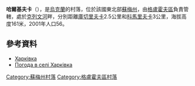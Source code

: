 {{coord|51|42|21|N|34|14|35|E|scale:100000_region:UA|display=title}}

'''哈爾基夫卡'''（{{lang-uk|Харківка}}），是[[烏克蘭|烏克蘭]]的村落，位於該國東北部[[蘇梅州|蘇梅州]]，由[[格盧霍夫區|格盧霍夫區]]負責管轄，處於[[克列文河|克列文河]]畔，分別距離[[庫切里夫卡_(格盧霍夫區)|庫切里夫卡]]2.5公里和[[科馬里夫卡_(格盧霍夫區)|科馬里夫卡]]3公里，海拔高度161米，2001年人口56。

==參考資料==
* [http://w1.c1.rada.gov.ua/pls/z7502/A005?rdat1=02.02.2010&rf7571=28907 Харківка]{{dead link|date=2017年12月 |bot=InternetArchiveBot |fix-attempted=yes }}
* [http://weather.in.ua/ua/symskaja/27245 Погода в селі Харківка]{{Wayback|url=http://weather.in.ua/ua/symskaja/27245 |date=20111219223701 }}

{{DEFAULTSORT:Харківка}}

[[Category:蘇梅州村落|Category:蘇梅州村落]]
[[Category:格盧霍夫區村落|Category:格盧霍夫區村落]]


{{Sumy-geo-stub}}